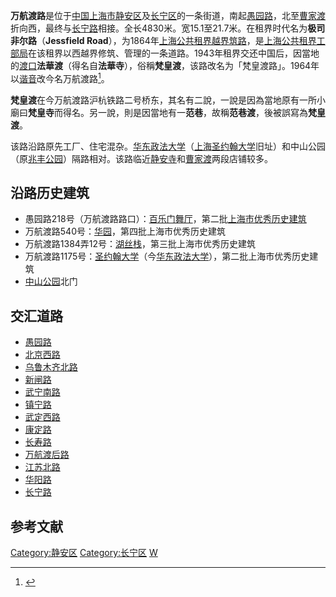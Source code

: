 {{Infobox China Road
|路牌类型=Shanghai
|中文道路名称=万航渡路
|走向1=东
|走向2=西
|走向1(E)=E
|道路英文名=Wanhangdu Rd.
|走向2(E)=W
|图片= 
|图片说明= 
|道路属性= 
|道路总长度= 4.83
|车速限制=
|行车线数量= 
|所在地区= [[上海市|上海市]][[长宁区|长宁区]]、[[静安区|静安区]]
|起点= [[愚园路|愚园路]]
|终点= [[长宁路|长宁路]]
|道路命名日期= 1964年
|命名缘由= 梵皇渡之[[諧音_(語言學)|谐音]]
|道路旧名= [[极司非尔路|极司非尔路]]（''Jessfield Road''）<br>梵皇渡路
|道路动工日期=1864年
|通车日期=
|路段主要建筑=[[华东政法大学|华东政法大学]]
}}
'''万航渡路'''是位于[[中国|中国]][[上海市|上海市]][[静安区|静安区]]及[[长宁区|长宁区]]的一条街道，南起[[愚园路|愚园路]]，北至[[曹家渡|曹家渡]]折向西，最终与[[长宁路|长宁路]]相接。全长4830米。宽15.1至21.7米。在租界时代名为'''极司非尔路'''（'''Jessfield Road'''），为1864年[[上海公共租界越界筑路|上海公共租界越界筑路]]，是[[上海公共租界工部局|上海公共租界工部局]]在该租界以西越界修筑、管理的一条道路。1943年租界交还中国后，因當地的[[渡口|渡口]]'''法華渡'''（得名自'''法華寺'''），俗稱'''梵皇渡'''，该路改名为「梵皇渡路」。1964年以[[諧音_(語言學)|谐音]]改今名万航渡路<ref>{{Cite web |url=http://www.shtong.gov.cn/newsite/node2/node2245/node63852/node63965/node64504/index.html |title=上海新旧路名对照表 |accessdate=2019-04-15 |archive-date=2009-03-24 |archive-url=https://web.archive.org/web/20090324112554/http://www.shtong.gov.cn/newsite/node2/node2245/node63852/node63965/node64504/index.html |dead-url=no }}</ref>。

'''梵皇渡'''在今万航渡路沪杭铁路二号桥东，其名有二說，一說是因為當地原有一所小廟曰'''梵皇寺'''而得名。另一說，則是因當地有一'''范巷'''，故稱'''范巷渡'''，後被誤寫為'''梵皇渡'''。

该路沿路原先工厂、住宅混杂。[[华东政法大学|华东政法大学]]（[[上海圣约翰大学|上海圣约翰大学]]旧址）和中山公园（原[[兆丰公园|兆丰公园]]）隔路相对。该路临近[[静安寺|静安寺]]和[[曹家渡|曹家渡]]两段店铺较多。

==沿路历史建筑==
*愚园路218号（万航渡路路口）：[[百乐门舞厅|百乐门舞厅]]，第二批[[上海市优秀历史建筑|上海市优秀历史建筑]]
*万航渡路540号：[[华园|华园]]，第四批上海市优秀历史建筑
*万航渡路1384弄12号：[[湖丝栈|湖丝栈]]，第三批上海市优秀历史建筑
*万航渡路1175号：[[圣约翰大学_(上海)|圣约翰大学]]（今[[华东政法大学|华东政法大学]]），第二批上海市优秀历史建筑
*[[上海中山公园|中山公园]]北门

== 交汇道路 ==
*[[愚园路|愚园路]]
*[[北京西路_(上海)|北京西路]]
*[[乌鲁木齐北路|乌鲁木齐北路]]
*[[新闸路|新闸路]]
*[[武宁南路|武宁南路]]
*[[镇宁路|镇宁路]]
*[[武定西路|武定西路]]
*[[康定路|康定路]]
*[[长寿路_(上海)|长寿路]]
*[[万航渡后路|万航渡后路]]
*[[江苏北路|江苏北路]]
*[[华阳路|华阳路]]
*[[长宁路|长宁路]]

== 参考文献 ==
<div class="references-small">
<references />
</div>


[[Category:静安区|Category:静安区]]
[[Category:长宁区|Category:长宁区]]
[[Category:上海道路|W]]